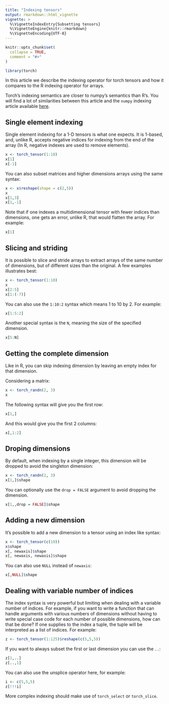 ```yaml
---
title: "Indexing tensors"
output: rmarkdown::html_vignette
vignette: >
  %\VignetteIndexEntry{Subsetting tensors}
  %\VignetteEngine{knitr::rmarkdown}
  %\VignetteEncoding{UTF-8}
---
```


```r
knitr::opts_chunk$set(
  collapse = TRUE,
  comment = "#>"
)
```

```r
library(torch)
```

In this article we describe the indexing operator for
torch tensors and how it compares to the R indexing
operator for arrays.

Torch's indexing semantics are closer to numpy's semantics than R's. You will find a lot of similarities between this article and the `numpy` indexing article available [here](https://docs.scipy.org/doc/numpy-1.10.0/user/basics.indexing.html).

## Single element indexing

Single element indexing for a 1-D tensors is what one expects. It is 1-based, and, unlike R, accepts negative
indices for indexing from the end of the array (In R, negative indexes are used to remove elements).

```r
x <- torch_tensor(1:10)
x[1]
x[-1]
```
You can also subset matrices and higher dimensions arrays using the same syntax:

```r
x <- x$reshape(shape = c(2,5))
x
x[1,3]
x[1,-1]
```
Note that if one indexes a multidimensional tensor with 
fewer indices than dimensions, one gets an error, unlike R, that would flatten the array. For example:

```r
x[1]
```

## Slicing and striding

It is possible to slice and stride arrays to extract arrays of the same number of dimensions, but of different sizes than the original. A few examples illustrates best:

```r
x <- torch_tensor(1:10)
x
x[2:5]
x[1:(-7)]
```
You can also use the `1:10:2` syntax which means 1 to 10 by 2. For example:

```r
x[1:5:2]
```

Another special syntax is the `N`, meaning the size of the specified dimension.

```r
x[5:N]
```

## Getting the complete dimension

Like in R, you can skip indexing dimension by leaving an empty index for that dimension.

Considering a matrix:

```r
x <- torch_randn(2, 3)
x
```

The following syntax will give you the first row:

```r
x[1,]
```

And this would give you the first 2 columns:

```r
x[,1:2]
```

## Droping dimensions

By default, when indexing by a single integer, this dimension will be dropped to
avoid the singleton dimension:

```r
x <- torch_randn(2, 3)
x[1,]$shape
```
You can optionally use the `drop = FALSE` argument to avoid dropping the dimension.

```r
x[1,,drop = FALSE]$shape
```
## Adding a new dimension

It's possible to add a new dimension to a tensor using an index like syntax:

```r
x <- torch_tensor(c(10))
x$shape
x[, newaxis]$shape
x[, newaxis, newaxis]$shape
```
You can also use `NULL` instead of `newaxis`:

```r
x[,NULL]$shape
```

## Dealing with variable number of indices

The index syntax is very powerful but limiting when dealing with a variable number of indices. For example, if you want to write a function that can handle arguments with various numbers of dimensions without having to write special case code for each number of possible dimensions, how can that be done? If one supplies to the index a tuple, the tuple will be interpreted as a list of indices. For example:

```r
z <- torch_tensor(1:125)$reshape(c(5,5,5))
```

If you want to always subset the first or last dimension you can use the `..`:

```r
z[1,..]
z[..,1]
```
You can also use the unsplice operator here, for example:

```r
i <- c(5,5,5)
z[!!!i]
```

More complex indexing should make use of `torch_select` or `torch_slice`.
